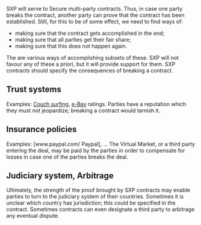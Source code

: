 
SXP will serve to Secure multi-party contracts. Thus, in case one party breaks the contract, another party can prove that the contract has been established. Still, for this to be of some effect, we need to find ways of:
* making sure that the contract gets accomplished in the end;
* making sure that all parties get their fair share;
* making sure that this does not happen again.

The are various ways of accomplishing subsets of these. SXP will not favour any of these a priori, but it will provide support for them. SXP contracts should specify the consequences of breaking a contract.

== Trust systems ==

Examples: [http://www.couchsurfing.org Couch surfing], [http://www.ebay.com e-Bay] ratings.
Parties have a reputation which they must not jeopardize; breaking a contract would tarnish it.

== Insurance policies ==

Examples: [www.paypal.com/ Paypal], ...
The Virtual Market, or a third party entering the deal, may be paid by the parties in order to compensate for losses in case one of the parties breaks the deal.


== Judiciary system, Arbitrage ==

Ultimately, the strength of the proof brought by SXP contracts may enable parties to turn to the judiciary system of their countries. Sometimes it is unclear which country has jurisdiction; this could be specified in the contract. Sometimes contracts can even designate a third party to arbitrage any eventual dispute.